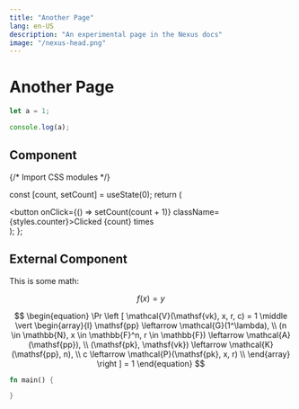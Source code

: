 ```yaml
---
title: "Another Page"
lang: en-US
description: "An experimental page in the Nexus docs"
image: "/nexus-head.png"
---
```


# Another Page

```js filename="demo.js" {3} copy
let a = 1;

console.log(a);
```

## Component


{/* Import CSS modules */}

  const [count, setCount] = useState(0);
  return (
    <div>
      <button onClick={() => setCount(count + 1)} className={styles.counter}>Clicked {count} times</button>
    </div>
  );
};

<Counter/>

## External Component


<Counters />

This is some math:

$$
f(x) = y
$$

$$
\begin{equation}
\Pr \left [
                  \mathcal{V}(\mathsf{vk}, x, r, c) = 1
              \middle \vert
                  \begin{array}{l}
                      \mathsf{pp} \leftarrow \mathcal{G}(1^\lambda), \\
                      (n \in \mathbb{N}, x \in \mathbb{F}^n, r \in \mathbb{F}) \leftarrow \mathcal{A}(\mathsf{pp}), \\
                      (\mathsf{pk}, \mathsf{vk}) \leftarrow \mathcal{K}(\mathsf{pp}, n), \\
                      c \leftarrow \mathcal{P}(\mathsf{pk}, x, r) \\
                  \end{array}
              \right ] = 1   
\end{equation}          
               $$

          
```rust filename="main.rs" {3} copy
fn main() {

}
```